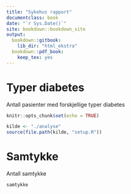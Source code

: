 ---
title: "Sykehus rapport"
documentclass: book
date: "`r Sys.Date()`"
site: bookdown::bookdown_site
output:
  bookdown::gitbook:
    lib_dir: "html_ekstra"
  bookdown::pdf_book:
    keep_tex: yes
---

# Typer diabetes

Antall pasienter med forskjellige typer diabetes

```{r setup, include=FALSE}
knitr::opts_chunk$set(echo = TRUE)

kilde <- "./analyse"
source(file.path(kilde, "setup.R"))
```

# Samtykke

Antall samtykke

```{r data1}
samtykke
```

